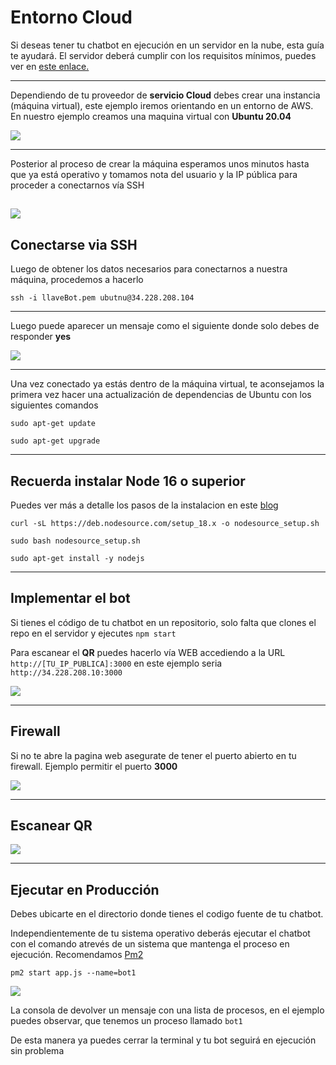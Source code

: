 
# Entorno Cloud

Si deseas tener tu chatbot en ejecución en un servidor en la nube, esta guía te ayudará.
El servidor deberá cumplir con los requisitos mínimos, puedes ver en [este enlace.](/docs/requirements)

---

Dependiendo de tu proveedor de **servicio Cloud** debes crear una instancia (máquina virtual), este ejemplo iremos orientando en un entorno de AWS.
En nuestro ejemplo creamos una maquina virtual con **Ubuntu 20.04**

![](https://i.imgur.com/5zRCz9q.png)

---

Posterior al proceso de crear la máquina esperamos unos minutos hasta que ya está operativo y tomamos nota del usuario y la IP pública para proceder a conectarnos vía SSH

## ![](https://i.imgur.com/ljyJPBm.png)

## Conectarse via SSH

Luego de obtener los datos necesarios para conectarnos a nuestra máquina, procedemos a hacerlo

```shell
ssh -i llaveBot.pem ubutnu@34.228.208.104
```

---

Luego puede aparecer un mensaje como el siguiente donde solo debes de responder **yes**

![](https://i.imgur.com/rUBASqR.png)

---

Una vez conectado ya estás dentro de la máquina virtual, te aconsejamos la primera vez hacer una actualización de dependencias de Ubuntu con los siguientes comandos

```shell
sudo apt-get update
```

```shell
sudo apt-get upgrade
```

---

## Recuerda instalar Node 16 o superior

Puedes ver más a detalle los pasos de la instalacion en este [blog](https://www.digitalocean.com/community/tutorials/how-to-install-node-js-on-ubuntu-20-04-es)

```shell
curl -sL https://deb.nodesource.com/setup_18.x -o nodesource_setup.sh
```

```shell
sudo bash nodesource_setup.sh
```

```shell
sudo apt-get install -y nodejs
```

---

## Implementar el bot

Si tienes el código de tu chatbot en un repositorio, solo falta que clones el repo en el servidor y ejecutes `npm start`

Para escanear el **QR** puedes hacerlo vía WEB accediendo a la URL `http://[TU_IP_PUBLICA]:3000` en este ejemplo seria `http://34.228.208.10:3000`

![](https://i.imgur.com/xcovczm.png)

---

## Firewall

Si no te abre la pagina web asegurate de tener el puerto abierto en tu firewall.
Ejemplo permitir el puerto **3000**

![](https://i.imgur.com/0dAz0B1.png)

---

## Escanear QR

![](https://i.imgur.com/2m3NbXC.png)

---

## Ejecutar en Producción

Debes ubicarte en el directorio donde tienes el codigo fuente de tu chatbot.

Independientemente de tu sistema operativo deberás ejecutar el chatbot con el comando atrevés de un sistema que mantenga el proceso en ejecución.
Recomendamos [Pm2](https://pm2.keymetrics.io/)

```shell
pm2 start app.js --name=bot1
```

![](https://i.imgur.com/ilPS75H.png)

La consola de devolver un mensaje con una lista de procesos, en el ejemplo puedes observar, que tenemos un proceso llamado `bot1`

De esta manera ya puedes cerrar la terminal y tu bot seguirá en ejecución sin problema
